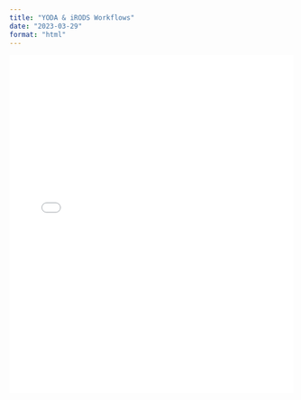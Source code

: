 ```yaml
---
title: "YODA & iRODS Workflows"
date: "2023-03-29"
format: "html"
---
```


<embed src="../../presentations/2023-03-29_yoda-irods-workflows/slides/2023-03-29_yoda-irods-workflows.pdf" type="application/pdf" width="100%" height="600px" />